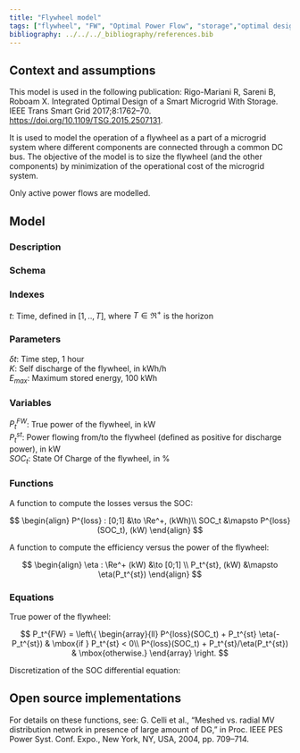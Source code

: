 ```yaml
---
title: "Flywheel model"
tags: ["flywheel", "FW", "Optimal Power Flow", "storage","optimal design", "DC OPF", "inertia"]
bibliography: ../../../_bibliography/references.bib
---
```


## Context and assumptions

This model is used in the following publication: Rigo-Mariani R, Sareni B, Roboam X. Integrated Optimal Design of a Smart Microgrid With Storage. IEEE Trans Smart Grid 2017;8:1762–70. <https://doi.org/10.1109/TSG.2015.2507131>.

It is used to model the operation of a flywheel as a part of a microgrid system where different components are connected through a common DC bus. The objective of the model is to size the flywheel (and the other components) by minimization of the operational cost of the microgrid system.

Only active power flows are modelled.

## Model

### Description

### Schema

### Indexes

$t$: Time, defined in $[1,..,T]$, where $T \in \Re^+$ is the horizon

### Parameters

$\delta t$: Time step, 1 hour  
$K$: Self discharge of the flywheel, in kWh/h  
$E_{max}$: Maximum stored energy, 100 kWh  

### Variables

$P_t^{FW}$: True power of the flywheel, in kW  
$P_t^{st}$: Power flowing from/to the flywheel (defined as positive for discharge power), in kW  
$SOC_t$: State Of Charge of the flywheel, in %  

### Functions

A function to compute the losses versus the SOC:

$$
\begin{align}
P^{loss} : [0;1] &\to \Re^+, (kWh)\\
SOC_t &\mapsto P^{loss}(SOC_t), (kW)
\end{align}
$$

A function to compute the efficiency versus the power of the flywheel:

$$
\begin{align}
\eta : \Re^+ (kW) &\to [0;1] \\
P_t^{st}, (kW) &\mapsto \eta(P_t^{st})
\end{align}
$$

### Equations

True power of the flywheel:

$$
P_t^{FW} = \left\{
    \begin{array}{ll}
        P^{loss}(SOC_t) + P_t^{st} \eta(-P_t^{st}) & \mbox{if } P_t^{st} < 0\\
        P^{loss}(SOC_t) + P_t^{st}/\eta(P_t^{st}) & \mbox{otherwise.}
    \end{array}
\right.
$$

Discretization of the SOC differential equation:

## Open source implementations

For details on these functions, see: G. Celli et al., "Meshed vs. radial MV distribution network in presence of large amount of DG," in Proc. IEEE PES Power Syst. Conf. Expo., New York, NY, USA, 2004, pp. 709–714. 
